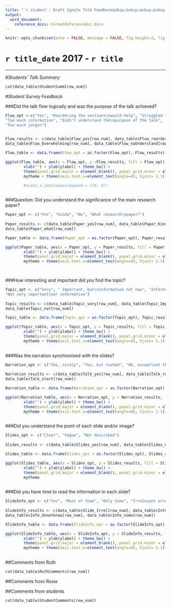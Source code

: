 ---
title: "`r student`: Draft Ignite Talk Feedback&nbsp;&nbsp;&nbsp;&nbsp;&nbsp;&nbsp;&nbsp;&nbsp;&nbsp;&nbsp;&nbsp;&nbsp;&nbsp;&nbsp;&nbsp;&nbsp;&nbsp;&nbsp;&nbsp;&nbsp;&nbsp;&nbsp;&nbsp;&nbsp; Mark: `r mark` /10"
output:
  word_document:
    reference_docx: FormatReferenceDoc.docx
---


```{r docSettings, include = FALSE}
knitr::opts_chunk$set(echo = FALSE, message = FALSE, fig.height=3, fig.width=5)

```

`r title_date` 2017 -  `r title`
===


----------

#_Students' Talk Summary_
 
```{r StudentSummaries, results='asis', echo=FALSE, tidy=FALSE}

cat(data_table$StudentSumm[row_num])
```


#_Student Survey Feedback_

###Did the talk flow logically and was the purpose of the talk achieved? 

```{r Flow, fig.height=5, fig.width=6}
Flow_opt <-c("Yes", "Reordering the sections\nwould help", "Struggled to understand\nrelevance of some sections", 
"Too much information", "Didn't understand the\npurpose of the talk",
"Too much jargon")
		

Flow_results <- c(data_table$Flow_yes[row_num], data_table$Flow_reorder[row_num], data_table$Flow_struuggled[row_num], 
data_table$Flow_Overwhelming[row_num], data_table$Flow_noUnderstand[row_num], data_table$Flow_jargon[row_num])

Flow_table <- data.frame(Flow_opt = as.factor(Flow_opt), Flow_results)

ggplot(Flow_table, aes(x = Flow_opt, y =Flow_results, fill = Flow_opt)) + geom_bar(stat="identity") + 
		xlab("") + ylab(ylabel) + theme_bw() + 
		theme(panel.grid.major = element_blank(), panel.grid.minor = element_blank(), axis.line=element_line(), legend.position="none", axis.text.x = element_text(angle = 90, hjust = 1)) +
		mytheme + theme(axis.text.x=element_text(angle=45, hjust= 1.1))

		#scale_x_continuous(expand = c(0, 0))
		
```


###Question: Did you understand the significance of the main research paper?

```{r Paper, fig.height=4, fig.width=4.5}
Paper_opt <- c("Yes", "Kinda", "No", "What research\npaper?")
		
Paper_results <- c(data_table$Paper_yes[row_num], data_table$Paper_Kinda[row_num], data_table$Paper_No[row_num],
data_table$Paper_what[row_num])

Paper_table <- data.frame(Paper_opt = as.factor(Paper_opt), Paper_results)

ggplot(Paper_table, aes(x = Paper_opt, y = Paper_results, fill = Paper_opt)) + geom_bar(stat="identity") + 
		xlab("") + ylab(ylabel) + theme_bw() + 
		theme(panel.grid.major = element_blank(), panel.grid.minor = element_blank(), axis.line=element_line(), legend.position="none") +
		mytheme + theme(axis.text.x=element_text(angle=45, hjust= 1.1))

		
```



###How interesting and important did you find the topic?

```{r Topic, fig.height=5, fig.width=5}
Topic_opt <- c("Very", " Important, but\ninformation not new", "Informative, but the\nimportance wasn't clear", 
"Not very important\nor informative")
		
Topic_results <- c(data_table$Topic_very[row_num], data_table$Topic_Important[row_num], data_table$Topic_Informative[row_num],
data_table$Topic_not[row_num])

Topic_table <- data.frame(Topic_opt = as.factor(Topic_opt), Topic_results)

ggplot(Topic_table, aes(x = Topic_opt, y = Topic_results, fill = Topic_opt)) + geom_bar(stat="identity") + 
		xlab("") + ylab(ylabel) + theme_bw() + 
		theme(panel.grid.major = element_blank(), panel.grid.minor = element_blank(), axis.line=element_line(), legend.position="none") +
		mytheme + theme(axis.text.x=element_text(angle=45, hjust= 1.1))
		
```


###Was the narration synchronized with the slides?

```{r Narration, fig.height=4, fig.width=4.5}
Narration_opt <- c("Yes, nicely", "Yes, but rushed", "OK, except\nat the end", "Only at\nthe start")
		
Narration_results <- c(data_table$Talk_yes[row_num], data_table$Talk_rushed[row_num], data_table$Talk_OK[row_num],
data_table$Talk_start[row_num])

Narration_table <- data.frame(Narration_opt = as.factor(Narration_opt), Narration_results)

ggplot(Narration_table, aes(x = Narration_opt, y = Narration_results, fill = Narration_opt)) + geom_bar(stat="identity") + 
		xlab("") + ylab(ylabel) + theme_bw() + 
		theme(panel.grid.major = element_blank(), panel.grid.minor = element_blank(), axis.line=element_line(), legend.position="none") +
		mytheme + theme(axis.text.x=element_text(angle=45, hjust= 1.1))
		
```

###Did you understand the point of each slide and/or image?

```{r Slides, fig.height=3, fig.width=4}
Slides_opt <- c("Clear", "Vague", "Not described")
		
Slides_results <- c(data_table$Slides_yes[row_num], data_table$Slides_most[row_num], data_table$Slides_some[row_num])

Slides_table <- data.frame(Slides_opt = as.factor(Slides_opt), Slides_results)

ggplot(Slides_table, aes(x = Slides_opt, y = Slides_results, fill = Slides_opt)) + geom_bar(stat="identity") + 
		xlab("") + ylab(ylabel) + theme_bw() + 
		theme(panel.grid.major = element_blank(), panel.grid.minor = element_blank(), axis.line=element_line(), legend.position="none") +
		mytheme
		
```


###Did you have time to read the information in each slide? 
```{r SlideInfo, fig.height=4, fig.width=4}
SlideInfo_opt <- c("Yes", "Most of them", "Only Some", "Irrelevant or\ndistracting")
		
SlideInfo_results <- c(data_table$Slide_Irrel[row_num], data_table$Info_yes[row_num], 
data_table$Info_donotknow[row_num], data_table$Info_some[row_num])

SlideInfo_table <- data.frame(SlideInfo_opt = as.factor(SlideInfo_opt), SlideInfo_results)

ggplot(SlideInfo_table, aes(x = SlideInfo_opt, y = SlideInfo_results, fill = SlideInfo_opt)) + geom_bar(stat="identity") + 
		xlab("") + ylab(ylabel) + theme_bw() + 
		theme(panel.grid.major = element_blank(), panel.grid.minor = element_blank(), axis.line=element_line(), legend.position="none") +
		mytheme + theme(axis.text.x=element_text(angle=45, hjust= 1.1))
		
```

##Comments from Ruth

```{r RuthComments, results='asis', echo=FALSE, tidy=FALSE}

cat(data_table$RuthComments[row_num])
```


##Comments from Rosie

##Comments from students

```{r StudentComments, results='asis', echo=FALSE, tidy=FALSE}
cat(data_table$StudentComments[row_num])
```
